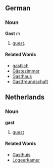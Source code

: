 ==German==
===Noun===
'''Gast''' ''m''
# [[guest]].
====Related Words====
*[[gastlich]]
*[[Gästezimmer]]
*[[Gasthaus]]
*[[Gastfreundschaft]]
==Netherlands==
===Noun===
'''gast'''
# [[guest]]
====Related Words====
*[[Gasthuis]]
*[[Logeerkamer]]
